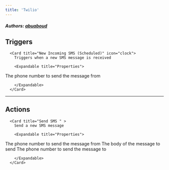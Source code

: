 ```yaml
---
title: 'Twilio'
---
```


##### Authors: [abuaboud](https://github.com/abuaboud)


## Triggers


      <Card title="New Incoming SMS (Scheduled)" icon="clock">
        Triggers when a new SMS message is received

        <Expandable title="Properties">
          
<ResponseField name="From" required type="Dropdown">
The phone number to send the message from
</ResponseField>
              
        </Expandable>
      </Card>
  

---

## Actions


      <Card title="Send SMS " >
        Send a new SMS message

        <Expandable title="Properties">
          
<ResponseField name="From" required type="Dropdown">
The phone number to send the message from
</ResponseField>
            
<ResponseField name="Message Body" required type="Short_text">
The body of the message to send
</ResponseField>
            
<ResponseField name="To" required type="Short_text">
The phone number to send the message to
</ResponseField>
              
        </Expandable>
      </Card>
  
